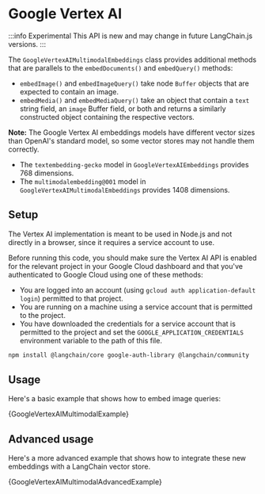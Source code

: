 
# Google Vertex AI

:::info Experimental
This API is new and may change in future LangChain.js versions.
:::

The `GoogleVertexAIMultimodalEmbeddings` class provides additional methods that are
parallels to the `embedDocuments()` and `embedQuery()` methods:

- `embedImage()` and `embedImageQuery()` take node `Buffer` objects that are expected to
  contain an image.
- `embedMedia()` and `embedMediaQuery()` take an object that contain a `text` string
  field, an `image` Buffer field, or both and returns a similarly constructed object
  containing the respective vectors.

**Note:** The Google Vertex AI embeddings models have different vector sizes
than OpenAI's standard model, so some vector stores may not handle them correctly.

- The `textembedding-gecko` model in `GoogleVertexAIEmbeddings` provides 768 dimensions.
- The `multimodalembedding@001` model in `GoogleVertexAIMultimodalEmbeddings` provides 1408 dimensions.

## Setup

The Vertex AI implementation is meant to be used in Node.js and not
directly in a browser, since it requires a service account to use.

Before running this code, you should make sure the Vertex AI API is
enabled for the relevant project in your Google Cloud dashboard and that you've authenticated to
Google Cloud using one of these methods:

- You are logged into an account (using `gcloud auth application-default login`)
  permitted to that project.
- You are running on a machine using a service account that is permitted
  to the project.
- You have downloaded the credentials for a service account that is permitted
  to the project and set the `GOOGLE_APPLICATION_CREDENTIALS` environment
  variable to the path of this file.


<IntegrationInstallTooltip></IntegrationInstallTooltip>

```bash npm2yarn
npm install @langchain/core google-auth-library @langchain/community
```

## Usage

Here's a basic example that shows how to embed image queries:


<CodeBlock language="typescript">{GoogleVertexAIMultimodalExample}</CodeBlock>

## Advanced usage

Here's a more advanced example that shows how to integrate these new embeddings with a LangChain vector store.


<CodeBlock language="typescript">
  {GoogleVertexAIMultimodalAdvancedExample}
</CodeBlock>
